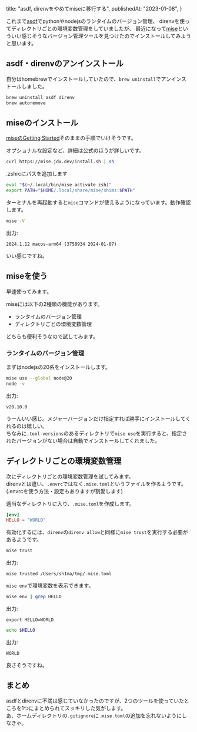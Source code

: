   title: "asdf, direnvをやめてmiseに移行する",
  publishedAt: "2023-01-08",
}

これまで[asdf](https://asdf-vm.com/)でpythonやnodejsのランタイムのバージョン管理、
direnvを使ってディレクトリごとの環境変数管理をしていましたが、
最近になって[mise](https://mise.jdx.dev/)といういい感じそうなバージョン管理ツールを見つけたのでインストールしてみようと思います。

## asdf・direnvのアンインストール

自分はhomebrewでインストールしていたので、`brew uninstall`でアンインストールしました。

```bash
brew uninstall asdf direnv
brew autoremove
```

## miseのインストール

[miseのGetting Started](https://mise.jdx.dev/getting-started.html)そのままの手順でいけそうです。

オプショナルな設定など、詳細は公式のほうが詳しいです。

```bash
curl https://mise.jdx.dev/install.sh | sh
```

.zshrcにパスを追加します

```sh
eval "$(~/.local/bin/mise activate zsh)"
export PATH="$HOME/.local/share/mise/shims:$PATH"
```

ターミナルを再起動すると`mise`コマンドが使えるようになっています。動作確認します。

```bash
mise -V
```

出力:

```
2024.1.12 macos-arm64 (3750934 2024-01-07)
```

いい感じですね。

## miseを使う

早速使ってみます。

miseには以下の2種類の機能があります。

- ランタイムのバージョン管理
- ディレクトリごとの環境変数管理

どちらも便利そうなので試してみます。

### ランタイムのバージョン管理

まずはnodejsの20系をインストールします。

```bash
mise use --global node@20
node -v
```

出力:

```
v20.10.0
```

うーんいい感じ。メジャーバージョンだけ指定すれば勝手にインストールしてくれるのは嬉しい。  
ちなみに`.tool-versions`のあるディレクトリで`mise use`を実行すると、指定されたバージョンがない場合は自動でインストールしてくれました。

## ディレクトリごとの環境変数管理

次にディレクトリごとの環境変数管理を試してみます。  
direnvとは違い、`.envrc`ではなく`.mise.toml`というファイルを作るようです。(.envrcを使う方法・設定もありますが割愛します)

適当なディレクトリに入り、`.mise.toml`を作成します。

```toml
[env]
HELLO = "WORLD"
```

有効化するには、`direnv`の`direnv allow`と同様に`mise trust`を実行する必要があるようです。

```bash
mise trust
```

出力:

```
mise trusted /Users/sh1ma/tmp/.mise.toml
```

`mise env`で環境変数を表示できます。

```bash
mise env | grep HELLO
```

出力:

```
export HELLO=WORLD
```

```bash
echo $HELLO
```

出力:

```
WORLD
```

良さそうですね。

## まとめ

asdfとdirenvに不満は感じていなかったのですが、2つのツールを使っていたところを1つにまとめられてスッキリした気がします。  
あ、ホームディレクトリの`.gitignore`に`.mise.toml`の追加を忘れないようにしなきゃ。

